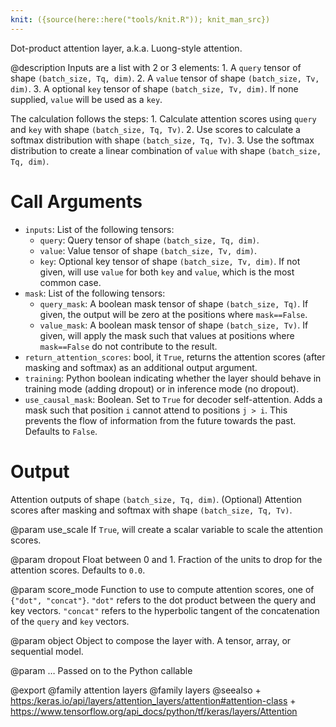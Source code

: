 ```yaml
---
knit: ({source(here::here("tools/knit.R")); knit_man_src})
---
```

Dot-product attention layer, a.k.a. Luong-style attention.

@description
Inputs are a list with 2 or 3 elements:
1. A `query` tensor of shape `(batch_size, Tq, dim)`.
2. A `value` tensor of shape `(batch_size, Tv, dim)`.
3. A optional `key` tensor of shape `(batch_size, Tv, dim)`. If none
    supplied, `value` will be used as a `key`.

The calculation follows the steps:
1. Calculate attention scores using `query` and `key` with shape
    `(batch_size, Tq, Tv)`.
2. Use scores to calculate a softmax distribution with shape
    `(batch_size, Tq, Tv)`.
3. Use the softmax distribution to create a linear combination of `value`
    with shape `(batch_size, Tq, dim)`.

# Call Arguments
- `inputs`: List of the following tensors:
    - `query`: Query tensor of shape `(batch_size, Tq, dim)`.
    - `value`: Value tensor of shape `(batch_size, Tv, dim)`.
    - `key`: Optional key tensor of shape `(batch_size, Tv, dim)`. If
        not given, will use `value` for both `key` and `value`, which is
        the most common case.
- `mask`: List of the following tensors:
    - `query_mask`: A boolean mask tensor of shape `(batch_size, Tq)`.
        If given, the output will be zero at the positions where
        `mask==False`.
    - `value_mask`: A boolean mask tensor of shape `(batch_size, Tv)`.
        If given, will apply the mask such that values at positions
         where `mask==False` do not contribute to the result.
- `return_attention_scores`: bool, it `True`, returns the attention scores
    (after masking and softmax) as an additional output argument.
- `training`: Python boolean indicating whether the layer should behave in
    training mode (adding dropout) or in inference mode (no dropout).
- `use_causal_mask`: Boolean. Set to `True` for decoder self-attention. Adds
    a mask such that position `i` cannot attend to positions `j > i`.
    This prevents the flow of information from the future towards the
    past. Defaults to `False`.

# Output
Attention outputs of shape `(batch_size, Tq, dim)`.
(Optional) Attention scores after masking and softmax with shape
    `(batch_size, Tq, Tv)`.

@param use_scale
If `True`, will create a scalar variable to scale the
attention scores.

@param dropout
Float between 0 and 1. Fraction of the units to drop for the
attention scores. Defaults to `0.0`.

@param score_mode
Function to use to compute attention scores, one of
`{"dot", "concat"}`. `"dot"` refers to the dot product between the
query and key vectors. `"concat"` refers to the hyperbolic tangent
of the concatenation of the `query` and `key` vectors.

@param object
Object to compose the layer with. A tensor, array, or sequential model.

@param ...
Passed on to the Python callable

@export
@family attention layers
@family layers
@seealso
+ <https:/keras.io/api/layers/attention_layers/attention#attention-class>
+ <https://www.tensorflow.org/api_docs/python/tf/keras/layers/Attention>
